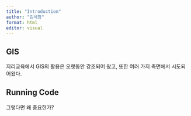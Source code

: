 ```yaml
---
title: "Introduction"
author: "김세창"
format: html
editor: visual
---
```


## GIS

지리교육에서 GIS의 활용은 오랫동안 강조되어 왔고, 또한 여러 가지 측면에서 시도되어왔다.

## Running Code

그렇다면 왜 중요한가?
